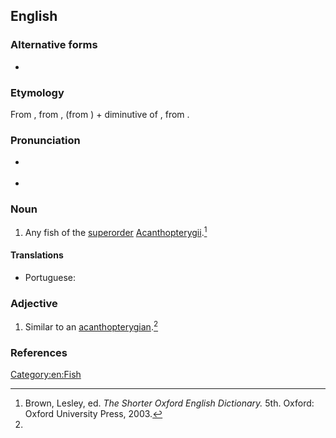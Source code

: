 ==English==

===Alternative forms===
* {{l|en|acanthopteran}}

===Etymology===
From {{etyl|NL.|en}}, from {{m|la|acanthus||thorn}}, (from {{etyl|grc|en}} {{m|grc|ἄκανθος}}) + {{etyl|grc|en}} {{m|grc|πτερυγίων}} diminutive of {{m|grc|πτέρυξ||wing, fin}}, from {{m|grc|πτερόν||feather, wing}}.

===Pronunciation===
* {{a|US}} {{IPA|en|/ˌæk.ænˌθɑp.təˈɹɪdʒ.i.n̩/}}
* {{rhymes|en|ɪdʒiən|s=7}}

===Noun===
{{en-noun}}

# {{lb|en|zoology}} Any fish of the [[superorder]] [[Acanthopterygii]].{{defdate|First attested in the mid 19th century.}}<ref name=SOED>Brown, Lesley, ed. ''The Shorter Oxford English Dictionary.'' 5th. Oxford: Oxford University Press, 2003.</ref>

====Translations====
{{trans-top|any fish of the superorder Acanthopterygii}}
* Portuguese: {{t+|pt|acantopterígio|m}}
{{trans-mid}}
{{trans-bottom}}

===Adjective===
{{en-adj|-}}

# {{lb|en|zoology}} Similar to an [[acanthopterygian]].{{defdate|First attested in the mid 19th century.}}<ref name=SOED/>

===References===
<references/>

[[Category:en:Fish]]